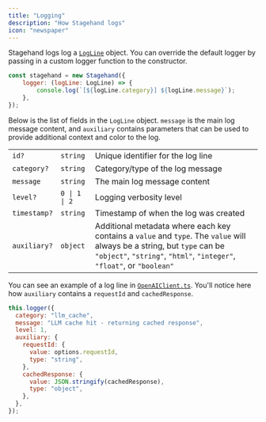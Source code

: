 ```yaml
---
title: "Logging"
description: "How Stagehand logs"
icon: "newspaper"
---
```


Stagehand logs log a [`LogLine`](https://github.com/browserbase/stagehand/blob/9605836ee6b8207ed7dc9146e12ced1c78630d59/types/log.ts#L1-L13) object. You can override the default logger by passing in a custom logger function to the constructor.

```javascript
const stagehand = new Stagehand({
	logger: (logLine: LogLine) => {
		console.log(`[${logLine.category}] ${logLine.message}`);
	},
});
```

Below is the list of fields in the `LogLine` object. `message` is the main log message content, and `auxiliary` contains parameters that can be used to provide additional context and color to the log.

|              |               |                                                                                                                                                                                                   |
| ------------ | ------------- | ------------------------------------------------------------------------------------------------------------------------------------------------------------------------------------------------- |
| `id?`        | `string`      | Unique identifier for the log line                                                                                                                                                                |
| `category?`  | `string`      | Category/type of the log message                                                                                                                                                                  |
| `message`    | `string`      | The main log message content                                                                                                                                                                      |
| `level?`     | `0 \| 1 \| 2` | Logging verbosity level                                                                                                                                                                           |
| `timestamp?` | `string`      | Timestamp of when the log was created                                                                                                                                                             |
| `auxiliary?` | `object`      | Additional metadata where each key contains a `value` and `type`. The `value` will always be a string, but `type` can be `"object"`, `"string"`, `"html"`, `"integer"`, `"float"`, or `"boolean"` |

You can see an example of a log line in [`OpenAIClient.ts`](https://github.com/browserbase/stagehand/blob/9605836ee6b8207ed7dc9146e12ced1c78630d59/lib/llm/OpenAIClient.ts#L79-L93). You'll notice here how `auxiliary` contains a `requestId` and `cachedResponse`.

```javascript
this.logger({
  category: "llm_cache",
  message: "LLM cache hit - returning cached response",
  level: 1,
  auxiliary: {
    requestId: {
      value: options.requestId,
      type: "string",
    },
    cachedResponse: {
      value: JSON.stringify(cachedResponse),
      type: "object",
    },
  },
});
```
